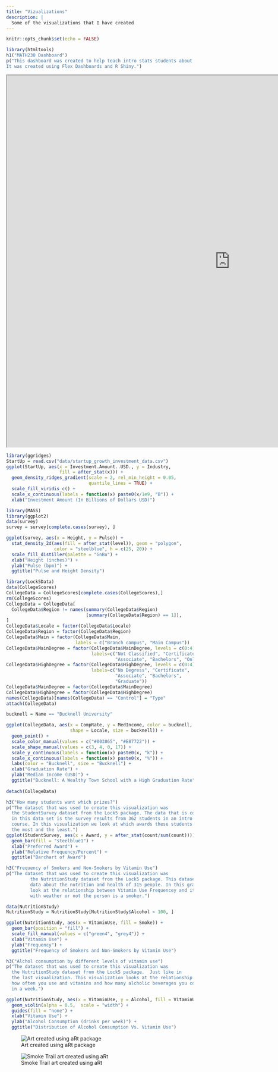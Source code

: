 ```yaml
---
title: "Vizualizations"
description: |
  Some of the visualizations that I have created
---
```


```r
knitr::opts_chunk$set(echo = FALSE)
```

```r
library(htmltools)
h1("MATH230 Dashboard")
p("This dashboard was created to help teach intro stats students about sampling distributions.
It was created using Flex Dashboards and R Shiny.")
```


<iframe src="https://abby-flynt.shinyapps.io/SamplingDistributions_Dashboard_Team4/" class="l-screen-inset shaded" height="1000px" width="1200px"></iframe>


```r
library(ggridges)
StartUp = read.csv("data/startup_growth_investment_data.csv")
ggplot(StartUp, aes(x = Investment.Amount..USD., y = Industry, 
                    fill = after_stat(x))) +
  geom_density_ridges_gradient(scale = 2, rel_min_height = 0.05,
                               quantile_lines = TRUE) +
  scale_fill_viridis_c() +
  scale_x_continuous(labels = function(x) paste0(x/1e9, "B")) +
  xlab("Investment Amount (In Billions of Dollars USD)")

```

```r
library(MASS)
library(ggplot2)
data(survey)
survey = survey[complete.cases(survey), ]

ggplot(survey, aes(x = Height, y = Pulse)) +
  stat_density_2d(aes(fill = after_stat(level)), geom = "polygon", 
                  color = "steelblue", h = c(25, 20)) +
  scale_fill_distiller(palette = "GnBu") +
  xlab("Height (inches)") +
  ylab("Pulse (bpm)") +
  ggtitle("Pulse and Height Density")
```


```r
library(Lock5Data)
data(CollegeScores)
CollegeData = CollegeScores[complete.cases(CollegeScores),]
rm(CollegeScores)
CollegeData = CollegeData[
  CollegeData$Region != names(summary(CollegeData$Region)
                              [summary(CollegeData$Region) == 1]),
]
CollegeData$Locale = factor(CollegeData$Locale)
CollegeData$Region = factor(CollegeData$Region)
CollegeData$Main = factor(CollegeData$Main, 
                          labels = c("Branch campus", "Main Campus"))
CollegeData$MainDegree = factor(CollegeData$MainDegree, levels = c(0:4),
                                labels=c("Not Classified", "Certificate", 
                                         "Associate", "Bachelors", "Only Grad"))
CollegeData$HighDegree = factor(CollegeData$HighDegree, levels = c(0:4),
                                labels=c("No Degress", "Certificate", 
                                         "Associate", "Bachelors",
                                         "Graduate"))
CollegeData$MainDegree = factor(CollegeData$MainDegree)
CollegeData$HighDegree = factor(CollegeData$HighDegree)
names(CollegeData)[names(CollegeData) == "Control"] = "Type"
attach(CollegeData)

bucknell = Name == "Bucknell University"

ggplot(CollegeData, aes(x = CompRate, y = MedIncome, color = bucknell, 
                        shape = Locale, size = bucknell)) +
  geom_point() +
  scale_color_manual(values = c("#003865", "#E87722")) +
  scale_shape_manual(values = c(3, 4, 0, 17)) +
  scale_y_continuous(labels = function(x) paste0(x, "k")) +
  scale_x_continuous(labels = function(x) paste0(x, "%")) +
  labs(color = "Bucknell", size = "Bucknell") +
  xlab("Graduation Rate") +
  ylab("Median Income (USD)") +
  ggtitle("Bucknell: A Wealthy Town School with a High Graduation Rate")
  
detach(CollegeData)
```


```r
h3("How many students want which prizes?")
p("The dataset that was used to create this visualization was
  the StudentSurvey dataset from the Lock5 package. The data that is contained
  in this data set is the survey results from 362 students in an intro Stats
  course. In this visualization we look at which awards these students want to win
  the most and the least.")
ggplot(StudentSurvey, aes(x = Award, y = after_stat(count/sum(count)))) +
  geom_bar(fill = "steelblue1") +
  xlab("Preferred Award") +
  ylab("Relative Frequency/Percent") +
  ggtitle("Barchart of Award")
```


```r
h3("Frequency of Smokers and Non-Smokers by Vitamin Use")
p("The dataset that was used to create this visualization was
         the NutritionStudy dataset from the Lock5 package. This dataset contains
         data about the nutrition and health of 315 people. In this graphic we 
         look at the relationship between Vitamin Use Frequencey and it's relationship
         with weather or not the person is a smoker.")

data(NutritionStudy)
NutritionStudy = NutritionStudy[NutritionStudy$Alcohol < 100, ]

ggplot(NutritionStudy, aes(x = VitaminUse, fill = Smoke)) +
  geom_bar(position = "fill") +
  scale_fill_manual(values = c("green4", "grey4")) +
  xlab("Vitamin Use") +
  ylab("Frequency") +
  ggtitle("Frequency of Smokers and Non-Smokers by Vitamin Use")

```

```r
h3("Alchol consumption by different levels of vitamin use")
p("The dataset that was used to create this visualization was
  the NutritionStudy dataset from the Lock5 package.  Just like in 
  the last visualization. This visualization looks at the relationship between
  how often you use and vitamins and how many alcholic beverages you consume
  in a week.")

ggplot(NutritionStudy, aes(x = VitaminUse, y = Alcohol, fill = VitaminUse)) +
  geom_violin(alpha = 0.5,  scale = "width") +
  guides(fill = "none") + 
  xlab("Vitamin Use") +
  ylab("Alcohol Consumption (drinks per week)") +
  ggtitle("Distribution of Alcohol Consumption Vs. Vitamin Use")
```


![Art created using aRt package](WhirlPool.png)

![Smoke Trail art created using aRt](BucknellSmokeTrails.png)


